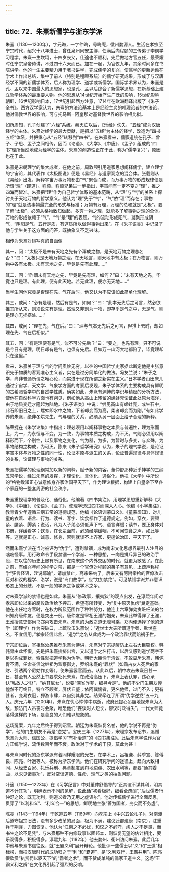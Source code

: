 ```yaml
---
---
---
```

title: 72．朱熹新儒学与浙东学派
---




朱熹（1130—1200年），字元晦，一字仲晦，号晦庵，徽州婺源人。生活在孝宗至宁宗时代，绍兴十八年进士，曾任泉州同安主簿，任满后向程颐的三传弟子李侗学习程学。朱熹一生坎坷，十四岁丧父，仕途也不顺利，先后做地方官五任，最荣耀时任宁宗皇帝侍讲，不过四十六天而已。加在一起，为官仅九年，其余时间多在书院讲学。他的一生主要精力用于著书讲学，完成儒学的复兴，使儒学的更新运动在学术上作出总结，集中了前人（特别是程颐系统）的儒学研究成果，形成了与汉唐经学不同的新儒学体系，后人称为理学、道学或新儒学。国际学术界认为，朱熹是孔、孟以来中国最大的思想家，也是孔、孟以后综合了新儒学思想，在新基础上建立哲学体系的最重要人物。他的思想从14世纪开始产生广泛的影响，15世纪影响朝鲜，16世纪影响日本，17世纪引起西方注意，1714年在欧洲翻译出版了《朱子全书》。西方汉学家认为，朱熹的方法论基本上是经验主义的唯理论者的方法论，他对儒教世界的影响，可与托马斯 · 阿奎那对基督教世界的影响相比拟。

如所周知，孔子创建了“六经”系统。秦灭亡以后，《乐经》佚失，“五经”成为汉唐经学的主体。朱熹对经学的最大贡献，是把以“五经”为主体的经学，改造为“四书五经”体系，并把重心从“五经”转移到“四书”。在朱熹看来，儒家道统在孔子、曾子、子思、孟子之间相传，因而《论语》、《大学》、《中唐》、《孟子》组成的“四书”理所当然地成为经学的主体。朱熹的创造性正在于此，称为“儒学复兴”，原因也在于此。

朱熹是宋朝理学的集大成者，在他之前，周敦颐引用道家思想阐释儒学，建立理学的宇宙论，其代表作《太极图说》便是《易经》与道家观念的混合体。张载则从《易经》出发，解释宇宙万事万物都由“气”聚合而成，而万事万物的形成规律便是所谓“理”（即道）。程颢、程颐兄弟进一步指出，宇宙间有一定不变之“理”，推之四海而皆准。朱熹把“理”作为自己哲学体系的基本范畴，从“理”与“气”的关系上探讨关于天地万物的哲学意义。他认为“理”先于“气”，“气”依“理”而存在；事物的“理”就是该事物最完全的形式与标准；万物有万理，万理的总和就是“太极”。要了解“太极”，必须从格物致知做起，多穷一物之理，就能多了解事物之理的全体。万物的形成依赖于“气”，“气”是“理”的表现。气的流动形成阳气，凝聚形成阴气，“阴阳是气，五行是质，有这质所以做得事物出来”。在《朱子语类》中记录了他与学生关于这方面的问答，既抽象又不乏兴味。



相传为朱熹对镜写真的自画像



其一，问：“太极不是未有天地之先有个浑成之物，是天地万物之理总名否？”曰：“太极只是天地万物之理。在天地言，则天地中有太极；在万物言，则万物中各有太极。未有天地之先，毕竟是先有此理……”

其二，问：“昨谓未有天地之先，毕竟是先有理，如何？”曰：“未有天地之先，毕竟也只是理。有此理，便有此天地。若无此理，便亦无天地……”

当学生问他究竟是否理在先、气在后时，他又认为不应该如此简单化理解。

其三，或问：“必有是理，然后有是气，如何？”曰：“此本无先后之可言，然必欲推其所从来，则须说先有是理。然理又非别为一物，即存乎是气之中，无是气，则是理亦无挂搭处……”

其四，或问：“理在先，气在后。”曰：“理与气本无先后之可言，但推上去时，却如理在先、气在后相似。”

其五，问：“有是理便有是气，似不可分先后？”曰：“要之，也先有理。只不可说是今日有是理，明日却有是气，也须有先后。且如万一山河大地都陷了，毕竟理却只在这里。”

看来，朱熹关于理与气的学问奥妙无穷，以往的中国哲学史家据此断定他是主张意识先于物质的客观唯心主义者，实在是过分简单化的做法。冯友兰说：“朱子之学，尚非普通所谓之唯心论，而实进于现在所谓之新实在主义。”日本学者山田庆儿通过宇宙学、天文学、气象学方面的考察后发现，朱子学体系的主要构成具有鲜明的古希腊哲学中的自然学性质。确实如此，朱熹有渊博的学识与精密的分析方法，使他在自然科学方面也有创见，例如他从高山上残留的螺蚌壳论证此处原为海洋，由于地质变迁才隆起为陆地。《朱子语类》中说：“尝见高山有螺蚌壳，或生石中，此石即旧日之土，螺蚌即水中之物，下者却变而为高，柔者却变而为刚。”有如此学养的朱熹，绝非冬烘先生，气与理的关系，必须从另一层面上给予合理的解释。

陈荣捷在《朱学论集》中指出：理必须用以阐释事物之本质与普遍性，理为形而上，为一，为永恒与不变，为一致，为事物本质之构成，为不灭。气则必须用以阐释形而下，个别性，以及事物之变化，气为器，为多，为暂时与多变，与众殊，为事物结构之构成，为可灭。陈来《朱子哲学研究》认为，朱子的理气学说，是论证宇宙本体与万物之性的同一性，论证本原与派生的关系，论证普遍规律与具体规律的关系，论证理与事物的关系。

朱熹把儒学的伦理纲常加以新的阐释，赋予新的内容。董仲舒那种近乎神学的三纲五常学说，经过朱熹的发挥，才理论化、具体化、通俗化。他把《大学》中所说的“格物致知正心诚意修身齐家治国平天下”，作为理论根据，构建上自皇帝下至各个家庭的一整套周密的社会秩序。

朱熹重视理学的普及化、通俗化，他编著《四书集注》，用理学思想重新解释《大学》、《中庸》、《论语》、《孟子》，使理学透过四书而深入人心。他编《小学集注》，教育青少年遵循三纲五常的道德规范，他编《论语训蒙口义》、《童蒙须知》，对儿童的衣着、语言、行为、读书、写字、饮食都作了道德规定。例如，穿衣，要颈紧、腰紧、脚紧；说话，凡为人子弟必须低声下气、语言详缓；读书，要正身体对书册，详缓看字；饮食，在长辈面前，必须经嚼缓咽，不可闻饮食之声，如此等等。这就是正心、诚意、修身，否则就谈不上齐家，更遑论治国、平天下了。

然而朱熹学派在当时被诬为“伪学”，遭到禁锢，成为南宋文化思想界最引人注目的咄咄怪事。用行政命令手段禁锢一个学派、一种思想，一向是排斥异己的政治手段，在以往的历史上屡有所见，在南宋这个内外交困的时代，就更为敏感了。在此之前，有绍兴年间的程学之禁，那是一个官僚对程颐的弟子有意见，上疏声称程学“狂言怪语，淫说鄙喻”，请加禁止，高宗采纳了。后来又有阿附秦桧的官僚攻击反对和议的程学、洛学，说是“专门曲学”，应“力加禁绝”。可见禁锢学派并非意识形态上的分歧，不是一般的学派之争或学术之争。

对朱熹学派的禁锢也是如此。朱熹从“修政事，攘夷狄”的观点出发，在淳熙年间对孝宗即位以来的腐败政治给予抨击，希望有所转变，为“复中原灭仇虏”奠定基础。他在出任地方官时，在权力所及范围作了种种努力，他连上六章弹劾贪赃枉法的台州知府唐仲友，便是突出一例。唐仲友是宰相王淮的姻亲，朱熹此举得罪了王淮，王淮授意吏部尚书郑丙攻击朱熹。朱熹的为政之道无隙可乘，郑丙便选择了他的道学（即理学）作为突破口，上疏攻击朱熹说：“近世士大夫所谓道学者，欺世盗名，不宜信用。”孝宗轻信此言，“道学”之名从此成为一个政治罪状而贻祸于世。

宁宗即位后，宰相赵汝愚推荐朱熹为侍讲，朱熹对宁宗提醒防止左右大臣窃权。韩侂胄由此怀恨，先是把朱熹排挤出宫，又以道学之名打击，以后又感到道学两字不足以构成罪状，索性就把道学称为伪学。朝廷大臣惮于清议，不敢显斥朱熹，韩侂胃不满，任命亲信沈继祖为监察御史，罗织朱熹的“罪状”（如霸占友人死后的家财、引诱两个尼姑作妾等），使朱熹罢官而去。从此以后，朝中攻击朱熹日甚一日，甚至有人公然上书要求处死朱熹。在政治高压下，朱熹上表认罪，违心承认“私故人之财”，“纳其尼女”，说要“深省昨非，细寻今是”。他的不少门生朋友惶惶然不可终日，特立不顾者，屏伏丘壑；依阿巽懦者，更名他师，过门不入；更有甚者，变易衣冠，狎游市肆，以自别其非党。结果牵连了所谓“伪学逆党”五十九人。庆元六年（1200年），朱熹在忧心忡忡中病逝，政府还提心吊胆地视朱熹为大敌，预防门人吊丧时会聚，唯恐他们“妄谈时人短长，谬议时政得失”。一代大师竟落得这样的下场，是善良的人们难以想象的。

这场冤案，九年之后终于得到昭雪。朝廷为朱熹恢复名誉，他的学说不再是“伪学”，他的门生朋友不再是“逆党”。宝庆三年（1227年），宋理宗发布诏书，追赠朱熹为太师、信国公，提倡学习“有补治道”的《四书集注》。此后朱熹学说作为官方正统学说，流传数百年而不衰。政治对于学术的干预，莫此为甚！

与朱熹同时代的浙东学派有着同样耀眼的光芒。在学术上，吕祖谦、薛季宣、陈傅良、陈亮、叶適等人，被称为浙东学派。他们在研究学问的途径上，趋向大致相同，从经史百家、礼乐兵刑、典章制度到舆地边疆、农田水利等，都要“通其委曲，以求见诸事功”，反对空谈道德、性命、理气之类的抽象问题。

叶適（1150—1223年）在《习学纪言》中对董仲舒倡导的“正其谊不谋其利，明其道不计其功”，明确表示不同的见解，说此话“初看极好，细看全疏阔”,“后世儒者行仲舒之论，既无功利，则道义者乃无用之虚语尔”。他对传统儒学进行全面反思，贯穿了“以利和义”、“利义合一”的思想，鲜明地主张“善为国者，务实而不务虚”。

陈亮（1143—1194年）于乾道五年（1169年）向孝宗上《中兴五论札子》，对南渡后遵守祖宗旧法，没有多少改革的局面，极为不满，建议迁都建康（南京），驻重兵于荆襄，力图恢复。他认为“江南之不必忧，和议之不必守，虏人之不足畏，而书生之论不足凭”，与朱熹那种不内修政事以固邦本，则恢复无望的估计相比，要乐观得多，积极得多。淳熙九年（1182年）他去婺州、衢州访问朱熹。此后几年中他与朱熹书信往返，就“王霸义利”展开辩论。他批评一些儒士以“义”和“王道”相标榜，而把汉唐时代的成功归之于“利”和“霸道”，是“义利双行，王霸并用”。陈亮很欣赏“执赏罚以驱天下”的“霸者之术”，而不赞成单纯的儒家王道主义。这场“王霸义利之辨”在文化界引起了强烈的反响。
